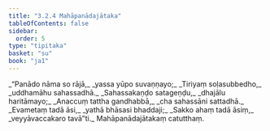 ```yaml
---
title: "3.2.4 Mahāpanādajātaka"
tableOfContents: false
sidebar:
  order: 5
type: "tipitaka"
basket: "su"
book: "ja1"
---
```



<DynamicBreadcrumb />

<Division number="40" book="ja1" bookNo="22" page="205">

<Paragraph number="724" type="verses" book="ja1">
_“Panādo nāma so rājā,_  
_yassa yūpo suvaṇṇayo;_  
_Tiriyaṃ soḷasubbedho,_  
_uddhamāhu sahassadhā._  

</Paragraph>

</Division>
<Division number="41" book="ja1" bookNo="22" page="206">

<Paragraph number="725" type="verses" book="ja1">
_Sahassakaṇḍo satageṇḍu,_  
_dhajālu haritāmayo;_  
_Anaccuṃ tattha gandhabbā,_  
_cha sahassāni sattadhā._  

</Paragraph>

</Division>
<Division number="42" book="ja1" bookNo="22" page="206">

<Paragraph number="726" type="verses" book="ja1">
_Evametaṃ tadā āsi,_  
_yathā bhāsasi bhaddaji;_  
_Sakko ahaṃ tadā āsiṃ,_  
_veyyāvaccakaro tavā”ti._  


</Paragraph>
</Division>

<Paragraph number="727" type="center" book="ja1">
Mahāpanādajātakaṃ catutthaṃ.
</Paragraph>